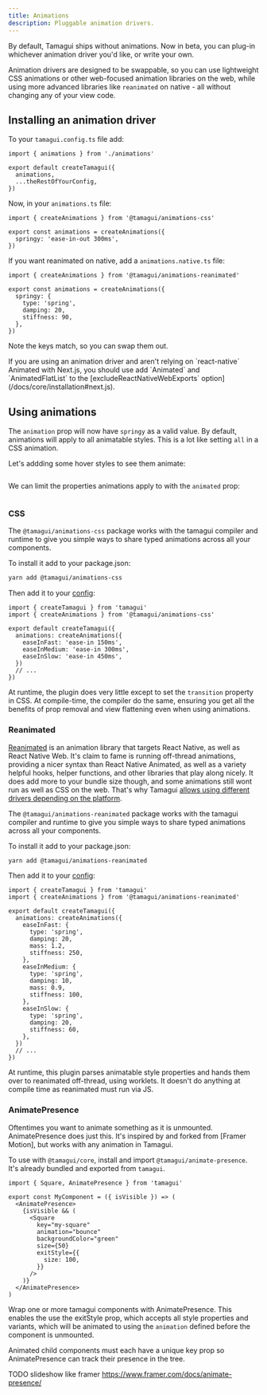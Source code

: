 ```yaml
---
title: Animations
description: Pluggable animation drivers.
---
```


<HeroContainer>
  <AnimationsDemo />
</HeroContainer>

By default, Tamagui ships without animations. Now in beta, you can plug-in whichever animation driver you'd like, or write your own.

Animation drivers are designed to be swappable, so you can use lightweight CSS animations or other web-focused animation libraries on the web, while using more advanced libraries like `reanimated` on native - all without changing any of your view code.

## Installing an animation driver

To your `tamagui.config.ts` file add:

```tsx
import { animations } from './animations'

export default createTamagui({
  animations,
  ...theRestOfYourConfig,
})
```

Now, in your `animations.ts` file:

```tsx
import { createAnimations } from '@tamagui/animations-css'

export const animations = createAnimations({
  springy: 'ease-in-out 300ms',
})
```

If you want reanimated on native, add a `animations.native.ts` file:

```tsx
import { createAnimations } from '@tamagui/animations-reanimated'

export const animations = createAnimations({
  springy: {
    type: 'spring',
    damping: 20,
    stiffness: 90,
  },
})
```

Note the keys match, so you can swap them out.

<Notice>
  If you are using an animation driver and aren't relying on `react-native` Animated with Next.js,
  you should use add `Animated` and `AnimatedFlatList` to the [excludeReactNativeWebExports`
  option](/docs/core/installation#next.js).
</Notice>

## Using animations

The `animation` prop will now have `springy` as a valid value. By default, animations will apply to all animatable styles. This is a lot like setting `all` in a CSS animation.

Let's addding some hover styles to see them animate:

```tsx

```

We can limit the properties animations apply to with the `animated` prop:

```tsx

```

### CSS

The `@tamagui/animations-css` package works with the tamagui compiler and runtime to give you simple ways to share typed animations across all your components.

To install it add to your package.json:

```bash
yarn add @tamagui/animations-css
```

Then add it to your [config](/docs/intro/configuration):

```tsx
import { createTamagui } from 'tamagui'
import { createAnimations } from '@tamagui/animations-css'

export default createTamagui({
  animations: createAnimations({
    easeInFast: 'ease-in 150ms',
    easeInMedium: 'ease-in 300ms',
    easeInSlow: 'ease-in 450ms',
  })
  // ...
})
```

At runtime, the plugin does very little except to set the `transition` property in CSS. At compile-time, the compiler do the same, ensuring you get all the benefits of prop removal and view flattening even when using animations.

### Reanimated

[Reanimated](https://docs.swmansion.com/react-native-reanimated/) is an animation library that targets React Native, as well as React Native Web. It's claim to fame is running off-thread animations, providing a nicer syntax than React Native Animated, as well as a variety helpful hooks, helper functions, and other libraries that play along nicely. It does add more to your bundle size though, and some animations still wont run as well as CSS on the web. That's why Tamagui [allows using different drivers depending on the platform](#installing-an-animation-driver).

The `@tamagui/animations-reanimated` package works with the tamagui compiler and runtime to give you simple ways to share typed animations across all your components.

To install it add to your package.json:

```bash
yarn add @tamagui/animations-reanimated
```

Then add it to your [config](/docs/intro/configuration):

```tsx
import { createTamagui } from 'tamagui'
import { createAnimations } from '@tamagui/animations-reanimated'

export default createTamagui({
  animations: createAnimations({
    easeInFast: {
      type: 'spring',
      damping: 20,
      mass: 1.2,
      stiffness: 250,
    },
    easeInMedium: {
      type: 'spring',
      damping: 10,
      mass: 0.9,
      stiffness: 100,
    },
    easeInSlow: {
      type: 'spring',
      damping: 20,
      stiffness: 60,
    },
  })
  // ...
})
```

At runtime, this plugin parses animatable style properties and hands them over to reanimated off-thread, using worklets. It doesn't do anything at compile time as reanimated must run via JS.

### AnimatePresence <Beta />

Oftentimes you want to animate something as it is unmounted. AnimatePresence does just this. It's inspired by and forked from [Framer Motion], but works with any animation in Tamagui.

To use with `@tamagui/core`, install and import `@tamagui/animate-presence`. It's already bundled and exported from `tamagui`.

```tsx
import { Square, AnimatePresence } from 'tamagui'

export const MyComponent = ({ isVisible }) => (
  <AnimatePresence>
    {isVisible && (
      <Square
        key="my-square"
        animation="bounce"
        backgroundColor="green"
        size={50}
        exitStyle={{
          size: 100,
        }}
      />
    )}
  </AnimatePresence>
)
```

Wrap one or more tamagui components with AnimatePresence. This enables the use the exitStyle prop, which accepts all style properties and variants, which will be animated to using the `animation` defined before the component is unmounted.

<Notice>
  Animated child components must each have a unique key prop so AnimatePresence can track their
  presence in the tree.
</Notice>

TODO slideshow like framer https://www.framer.com/docs/animate-presence/
